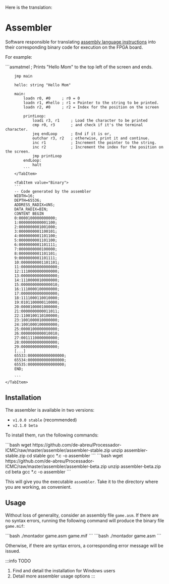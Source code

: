 Here is the translation:


# Assembler

Software responsible for translating [assembly language instructions](/docs/linguagem-assembly/instrucoes) into their corresponding binary code for execution on the FPGA board.

For example:

<Tabs>
    <TabItem value="Assembly">
        ```asmatmel
        ; Prints "Hello Mom" to the top left of the screen and ends.

        jmp main

        hello: string "Hello Mom"

        main:
            loadn r0, #0     ; r0 = 0
            loadn r1, #hello ; r1 = Pointer to the string to be printed.
            loadn r2, #0     ; r2 = Index for the position on the screen

            printLoop:
                loadi r3, r1     ; Load the character to be printed
                cmp r0, r3       ; and check if it's the terminal character.
                jeq endLoop      ; End if it is or,
                outchar r3, r2   ; otherwise, print it and continue.
                inc r1           ; Increment the pointer to the string.
                inc r2           ; Increment the index for the position on the screen.
                jmp printLoop
            endLoop:
                halt
            ```
        </TabItem>

        <TabItem value="Binary">
        ```
        -- Code generated by the assembler
        WIDTH=16;
        DEPTH=65536;
        ADDRESS_RADIX=UNS;
        DATA_RADIX=BIN;
        CONTENT BEGIN
        0:0000100000000000;
        1:0000000000001100;
        2:0000000001001000;
        3:0000000001100101;
        4:0000000001101100;
        5:0000000001101100;
        6:0000000001101111;
        7:0000000000100000;
        8:0000000001101101;
        9:0000000001101111;
        10:0000000001101101;
        11:0000000000000000;
        12:1110000000000000;
        13:0000000000000000;
        14:1110000010000000;
        15:0000000000000010;
        16:1110000100000000;
        17:0000000000000000;
        18:1111000110010000;
        19:0101100000110000;
        20:0000100001000000;
        21:0000000000011011;
        22:1100100110100000;
        23:1001000010000000;
        24:1001000100000000;
        25:0000100000000000;
        26:0000000000010010;
        27:0011110000000000;
        28:0000000000000000;
        29:0000000000000000;
        [...]
        65533:0000000000000000;
        65534:0000000000000000;
        65535:0000000000000000;
        END;

        ```
    </TabItem>
</Tabs>

## Installation
The assembler is available in two versions:

- `v1.0.0 stable` (recommended)
- `v2.1.0 beta`

To install them, run the following commands:

<Tabs>
    <TabItem value="stable">
        ```bash
        wget https://github.com/de-abreu/Processador-ICMC/raw/master/assembler/assembler-stable.zip
        unzip assembler-stable.zip
        cd stable
        gcc *.c -o assembler
        ```
    </TabItem>
    <TabItem value="beta">
        ```bash
        wget https://github.com/de-abreu/Processador-ICMC/raw/master/assembler/assembler-beta.zip
        unzip assembler-beta.zip
        cd beta
        gcc *.c -o assembler
        ```
    </TabItem>
</Tabs>

This will give you the executable `assembler`. Take it to the directory where you are working, as convenient.

## Usage

Without loss of generality, consider an assembly file `game.asm`. If there are no syntax errors, running the following command will produce the binary file `game.mif`:


<Tabs>
    <TabItem value="stable">
        ```bash
        ./montador game.asm game.mif
        ```
    </TabItem>
    <TabItem value="beta">
        ```bash
        ./montador game.asm
        ```
    </TabItem>
</Tabs>

Otherwise, if there are syntax errors, a corresponding error message will be issued.

:::info TODO
1. Find and detail the installation for Windows users
2. Detail more assembler usage options
:::
